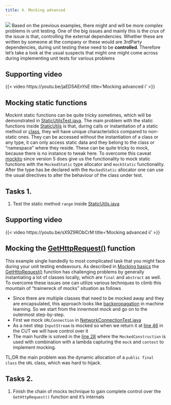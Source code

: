 ```yaml
---
title: 4. Mocking advanced
---
```


![](../images/mocking_advanced.webp)
Based on the previous examples, there might and will be more complex problems in unit testing. One of the big issues and mainly this is the crux of the issue is that, controlling the external dependencies. Whether these are written by someone at the company or these would are 3rdParty dependencies, during unit testing these need to be **controlled**. Therefore let's take a look at the usual suspects that might one might come across during implementing unit tests for various problems

## Supporting video
{{< video https://youtu.be/jaED5AEnYsE 
    title='Mocking advanced i' 
>}}

## Mocking static functions

Mockint static functions can be quite tricky sometimes, which will be demonstrated in [StaticUtilsTest.java](https://github.com/JacksonFurrier/SQAT/blob/main/sample_3/app/src/test/java/sample_3/StaticUtilsTest.java). The main problem with the static functions inside [StaticUtils](https://github.com/JacksonFurrier/SQAT/blob/main/sample_3/app/src/main/java/sample_3/StaticUtils.java) is that, during calls or instantiation of a static method or [class](https://www.google.com/url?sa=t&source=web&rct=j&opi=89978449&url=https://home.csulb.edu/~pnguyen/cecs277/lecnotes/static%2520in%2520java.pdf&ved=2ahUKEwiA5e2qucqLAxXBzQIHHQ4fGbYQFnoECA8QAw&usg=AOvVaw3GNjHFbYlz5NuMHMZGL-Aw), they will have unique characteristics compared to non-static ones. They can be accessed without the instantiation of a class or any type, it can only access static data and they belong to the class or "namespace" where they reside. These can be quite tricky to mock, because there is no instance to tweak here. To overcome this caveat [mockito](https://site.mockito.org/) since version 5 does give us the functionality to mock static functions with the ```MockedStatic``` type allocator and ```mockStatic``` functionality. After the type has be declared with the ```MockedStatic``` allocator one can use the usual directives to alter the behaviour of the class under test.

## Tasks 1.

1. Test the static method ```range``` inside [StaticUtils.java](https://github.com/JacksonFurrier/SQAT/blob/main/sample_3/app/src/gh-pages/java/sample_3/StaticUtils.java)

## Supporting video
{{< video https://youtu.be/sX9Z9RObCrM 
    title='Mocking advanced ii' 
>}}

## Mocking the [GetHttpRequest()](https://github.com/JacksonFurrier/SQAT/blob/gh-pages/sample_3/app/src/main/java/sample_3/NetworkConnection.java#L42) function

This example single handedly to most complicated task that you might face during your unit testing endeavours. As described in [Mocking basics](https://jacksonfurrier.github.io/SQAT/topics/c_unit_mock_basic.html) the [GetHttpRequest()](https://jacksonfurrier.github.io/SQAT/topics/c_unit_mock_basic.html#the-gethttprequest-function) function has challenging problems by generally instantiating a lot of classes locally, which are ```final``` and ```abstract``` as well. To overcome these issues one can utilize various techniques to climb this mountain of "trainwreck of mocks" situation as follows

* Since there are multiple classes that need to be mocked away and they are encapsulated, this approach looks like [backpropagation](https://en.wikipedia.org/wiki/Backpropagation) in machine learning. So we start from the innermost mock and go on to the outermost step-by-step. 
* First we mock ```URLConnection``` in [NetworkConnectionTest.java](https://github.com/JacksonFurrier/SQAT/blob/gh-pages/sample_3/app/src/test/java/sample_3/NetworkConnectionTest.java)
* As a next step ```InputStream``` is mocked so when we return it at [line 46](https://github.com/JacksonFurrier/SQAT/blob/gh-pages/sample_3/app/src/main/java/sample_3/NetworkConnection.java#L46) in the CUT we will have control over it
* The main hurdle is solved in the [line 28](https://github.com/JacksonFurrier/SQAT/blob/gh-pages/sample_3/app/src/test/java/sample_3/NetworkConnectionTest.java#L28) where the ```MockedConstruction``` is used with combination with a lambda capturing the ```mock``` and ```context``` to implement mocking. 

TL;DR the main problem was the dynamic allocation of a ```public final class``` the ```URL``` class, which was hard to hijack.

## Tasks 2.

1. Finish the chain of mocks technique to gain complete control over the ```GetHttpRequest()``` function and it's internals